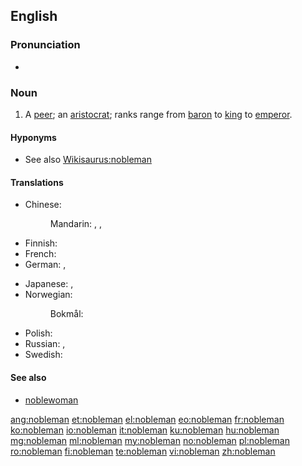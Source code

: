 ==English==

===Pronunciation===
*{{audio|en-us-nobleman.ogg|Audio (US)}}

===Noun===
{{en-noun|noblemen}}

# A [[peer]]; an [[aristocrat]]; ranks range from [[baron]] to [[king]] to [[emperor]].

====Hyponyms====
* See also [[Wikisaurus:nobleman]]

====Translations====
{{trans-top|a man of noble rank, title, or status; peer; aristocrat}}
* Chinese:
*: Mandarin: {{t|cmn|貴族|sc=Hani}}, {{t|cmn|贵族|tr=guìzú|sc=Hani}}, {{t|cmn|君子|tr=jūnzǐ|sc=Hani}}
* Finnish: {{t+|fi|aatelismies}}
* French: {{t+|fr|noble|m|f}}
* German: {{t+|de|Edelmann|m}}, {{t+|de|Adeliger|m}}
{{trans-mid}}
* Japanese: {{t+|ja|貴族|tr=きぞく, kizoku|sc=Jpan}}, {{t+|ja|華族|tr=かぞく, kazoku|sc=Jpan}}
* Norwegian:
*: Bokmål: {{t|nb|adelsmann|m}}
* Polish: {{t+|pl|szlachcic|m}}
* Russian: {{t+|ru|дворянин|m|tr=dvorjanín|sc=Cyrl}}, {{t+|ru|вельможа|m|tr=velʹmóža|sc=Cyrl}} {{qualifier|grandee}}
* Swedish: {{t|sv|adelsman|c}}
{{trans-bottom}}

====See also====
* [[noblewoman]]

[[ang:nobleman]]
[[et:nobleman]]
[[el:nobleman]]
[[eo:nobleman]]
[[fr:nobleman]]
[[ko:nobleman]]
[[io:nobleman]]
[[it:nobleman]]
[[ku:nobleman]]
[[hu:nobleman]]
[[mg:nobleman]]
[[ml:nobleman]]
[[my:nobleman]]
[[no:nobleman]]
[[pl:nobleman]]
[[ro:nobleman]]
[[fi:nobleman]]
[[te:nobleman]]
[[vi:nobleman]]
[[zh:nobleman]]